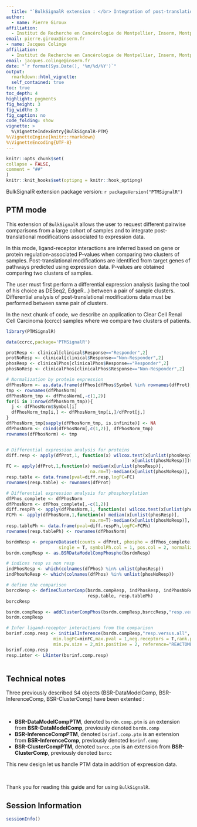 ```yaml
---
  title: "`BulkSignalR extension : </br> Integration of post-translational modifications for inference of ligand-receptor interactions"
author:
  - name: Pierre Giroux
affiliation:
  - Institut de Recherche en Cancérologie de Montpellier, Inserm, Montpellier, France 
email: pierre.giroux@inserm.fr
- name: Jacques Colinge
affiliation:
  - Institut de Recherche en Cancérologie de Montpellier, Inserm, Montpellier, France 
email: jacques.colinge@inserm.fr
date: "`r format(Sys.Date(), '%m/%d/%Y')`"
output: 
  rmarkdown::html_vignette:
  self_contained: true
toc: true
toc_depth: 4
highlight: pygments
fig_height: 3
fig_width: 3
fig_caption: no
code_folding: show
vignette: >
  %\VignetteIndexEntry{BulkSignalR-PTM}
%\VignetteEngine{knitr::rmarkdown}
%\VignetteEncoding{UTF-8}
---
```

  
  ```r
knitr::opts_chunk$set(
  collapse = FALSE, 
  comment = "##"
)
knitr::knit_hooks$set(optipng = knitr::hook_optipng)
```

BulkSignalR extension package version: `r packageVersion("PTMSignalR")`

## PTM mode 

This extension of `BulkSignalR` allows the user to request different pairwise
comparisons from a large cohort of samples and to integrate post-translational 
modifications associated to expression data.

In this mode, ligand-receptor interactions are inferred based on gene or protein
regulation-associated P-values when comparing two clusters of samples. 
Post-translational modifications are identified from target genes of pathways 
predicted using expression data. P-values are obtained comparing two clusters of
samples.

The user must first perform a differential expression analysis 
(using the tool of his choice as DESeq2, EdgeR...) between a 
pair of sample clusters. Differential analysis of post-translational 
modifications data must be performed between same pair of clusters.


In the next chunk of code, we describe an application to 
Clear Cell Renal Cell Carcinoma (ccrcc) samples where we compare two clusters 
of patients.

```r
library(PTMSignalR)

data(ccrcc,package='PTMSignalR')

protResp <- clinical[clinical$Response=="Responder",2]
protNoResp <- clinical[clinical$Response=="Non-Responder",2]
phosResp <- clinicalPhos[clinicalPhos$Response=="Responder",2]
phosNoResp <- clinicalPhos[clinicalPhos$Response=="Non-Responder",2]

# Normalization by protein expression 
dfPhosNorm <- as.data.frame(dfPhos[dfPhos$Symbol %in% rownames(dfProt),])
tmp <- rownames(dfPhosNorm)
dfPhosNorm_tmp <- dfPhosNorm[,-c(1,2)]
for(i in 1:nrow(dfPhosNorm_tmp)){
  j <- dfPhosNorm$Symbol[i]
  dfPhosNorm_tmp[i,] <- dfPhosNorm_tmp[i,]/dfProt[j,]
}
dfPhosNorm_tmp[sapply(dfPhosNorm_tmp, is.infinite)] <- NA
dfPhosNorm <- cbind(dfPhosNorm[,c(1,2)], dfPhosNorm_tmp)
rownames(dfPhosNorm) <- tmp


# Differential expression analysis for proteins
diff.resp <- apply(dfProt,1, function(x) wilcox.test(x[unlist(phosResp)],
                                                x[unlist(phosNoResp)])$p.value)
FC <- apply(dfProt,1,function(x) median(x[unlist(phosResp)], 
                                na.rm=T)-median(x[unlist(phosNoResp)], na.rm=T))
resp.table <- data.frame(pval=diff.resp,logFC=FC)
rownames(resp.table) <- rownames(dfProt)

# Differential expression analysis for phosphorylation
dfPhos_complete <- dfPhosNorm
dfPhosNorm <- dfPhos_complete[,-c(1,2)]
diff.respPh <- apply(dfPhosNorm,1, function(x) wilcox.test(x[unlist(phosResp)],x[unlist(phosNoResp)])$p.value)
FCPh <- apply(dfPhosNorm,1,function(x) median(x[unlist(phosResp)], 
                                na.rm=T)-median(x[unlist(phosNoResp)], na.rm=T))
resp.tablePh <- data.frame(pval=diff.respPh,logFC=FCPh)
rownames(resp.tablePh) <- rownames(dfPhosNorm)

bsrdmResp <- prepareDataset(counts = dfProt, phospho = dfPhos_complete, 
                    single = T, symbolPh.col = 1, pos.col = 2, normalize = T, method="TC",min.count=0,min.LR.found=10)
bsrdm.compResp <- as.BSRDataModelCompPhospho(bsrdmResp)

# indices resp vs non resp
indPhosResp <- which(colnames(dfPhos) %in% unlist(phosResp))
indPhosNoResp <- which(colnames(dfPhos) %in% unlist(phosNoResp))

# define the comparison
bsrccResp <- defineClusterComp(bsrdm.compResp, indPhosResp, indPhosNoResp, 
                               resp.table, resp.tablePh)
bsrccResp

bsrdm.compResp <- addClusterCompPhos(bsrdm.compResp,bsrccResp,"resp.versus.all")
bsrdm.compResp

# Infer ligand-receptor interactions from the comparison
bsrinf.comp.resp <- initialInference(bsrdm.compResp,"resp.versus.all",
                  min.logFC=minFC,max.pval = 1,neg.receptors = T,rank.p = 0.75,
                  min.pw.size = 2,min.positive = 2, reference="REACTOME")
bsrinf.comp.resp
resp.inter <- LRinter(bsrinf.comp.resp)



```  

##  Technical notes

Three previously described S4 objects (BSR-DataModelComp, BSR-InferenceComp, BSR-ClusterComp) 
have been extented :  
  
  \


* **BSR-DataModelCompPTM**, denoted `bsrdm.comp.ptm` is an extension from 
**BSR-DataModelComp**, previously denoted `bsrdm.comp`  
* **BSR-InferenceCompPTM**, denoted `bsrinf.comp.ptm` is an extension from 
**BSR-InferenceComp**, previously denoted `bsrinf.comp` 
* **BSR-ClusterCompPTM**, denoted `bsrcc.ptm` is an extension from 
**BSR-ClusterComp**, previously denoted `bsrcc` 



This new design let us handle PTM data in addition of expression data.

\

Thank you for reading this guide and for using `BulkSignalR`.  

## Session Information

```r
sessionInfo()
```
